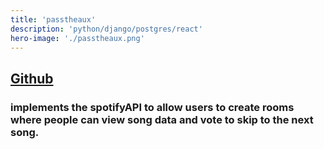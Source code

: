 ```yaml
---
title: 'passtheaux'
description: 'python/django/postgres/react'
hero-image: './passtheaux.png'
---
```


## [Github](https://github.com/koashima/passtheaux)

### implements the spotifyAPI to allow users to create rooms where people can view song data and vote to skip to the next song.

